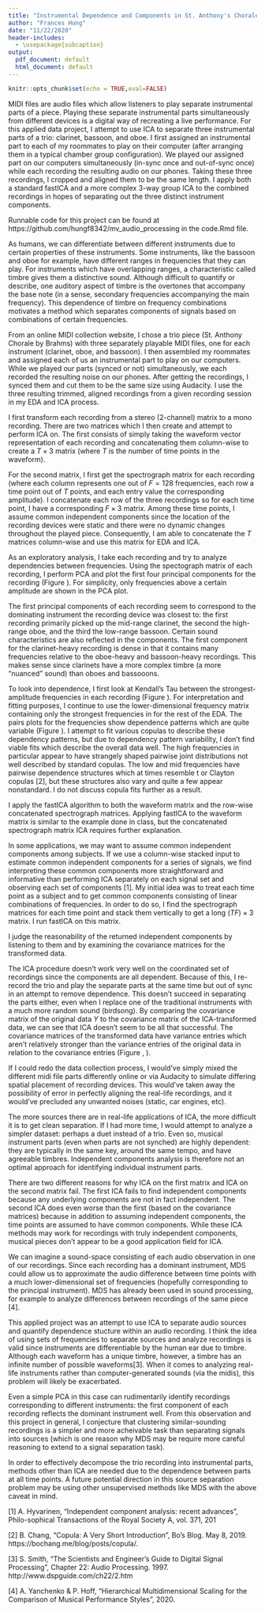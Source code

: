 ```yaml
---
title: "Instrumental Dependence and Components in St. Anthony's Chorale"
author: "Frances Hung"
date: "11/22/2020"
header-includes:
  - \usepackage{subcaption}
output:
  pdf_document: default
  html_document: default
---
```


```r
knitr::opts_chunk$set(echo = TRUE,eval=FALSE)
```

\section{Introduction}

MIDI files are audio files which allow listeners to play separate instrumental parts of a piece. Playing these separate instrumental parts simultaneously from different devices is a digital way of recreating a live performance. For this applied data project, I attempt to use ICA to separate three instrumental parts of a trio: clarinet, bassoon, and oboe. I first assigned an instrumental part to each of my roommates to play on their computer (after arranging them in a typical chamber group configuration). We played our assigned part on our computers simultaneously (in-sync once and out-of-sync once) while each recording the resulting audio on our phones. Taking these three recordings, I cropped and aligned them to be the same length. I apply both a standard fastICA and a more complex 3-way group ICA to the combined recordings in hopes of separating out the three distinct instrument components.

Runnable code for this project can be found at https://github.com/hungf8342/mv_audio_processing in the code.Rmd file.

\subsection{Musical Background}
As humans, we can differentiate between different instruments due to certain properties of these instruments. Some instruments, like the bassoon and oboe for example, have different ranges in frequencies that they can play. For instruments which have overlapping ranges, a characteristic called timbre gives them a distinctive sound. Although difficult to quantify or describe, one auditory aspect of timbre is the overtones that accompany the base note (in a sense, secondary frequencies accompanying the main frequency). This dependence of timbre on frequency combinations motivates a method which separates components of signals based on combinations of certain frequencies. 

\section{Methods}

\subsection{Data Collection}
From an online MIDI collection website, I chose a trio piece (St. Anthony Chorale by Brahms) with three separately playable MIDI files, one for each instrument (clarinet, oboe, and bassoon). I then assembled my roommates and assigned each of us an instrumental part to play on our computers. While we played our parts (synced or not) simultaneously, we each recorded the resulting noise on our phones. After getting the recordings, I synced them and cut them to be the same size using Audacity. I use the three resulting trimmed, aligned recordings from a given recording session in my EDA and ICA process.


\subsection{Pre-Processing}
I first transform each recording from a stereo (2-channel) matrix to a mono recording. There are two matrices which I then create and attempt to perform ICA on. The first consists of simply taking the waveform vector representation of each recording and concatenating them column-wise to create a $T \times 3$ matrix (where $T$ is the number of time points in the waveform). 

For the second matrix, I first get the spectrograph matrix for each recording (where each column represents one out of $F=128$ frequencies, each row a time point out of $T$ points, and each entry value the corresponding amplitude). I concatenate each row of the three recordings so for each time point, I have a corresponding $F \times 3$ matrix. Among these time points, I assume common independent components since the location of the recording devices were static and there were no dynamic changes throughout the played piece. Consequently, I am able to concatenate the $T$ matrices column-wise and use this matrix for EDA and ICA.

\subsection{EDA}
As an exploratory analysis, I take each recording and try to analyze dependencies between frequencies. Using the spectograph matrix of each recording, I perform PCA and plot the first four principal components for the recording (Figure \ref{fig:PCA}). For simplicity, only frequencies above a certain amplitude are shown in the PCA plot. 

\begin{figure}[h!]
  \centering
  \begin{subfigure}[b]{0.49\linewidth}
    \includegraphics[width=\linewidth]{plots/PCA_R1.png}
    \caption{Clarinet-dominant recording PCA.}
  \end{subfigure}
  \begin{subfigure}[b]{0.49\linewidth}
    \includegraphics[width=\linewidth]{plots/PCA_R2.png}
    \caption{Oboe-dominant recording PCA.}
  \end{subfigure}
  \begin{subfigure}[b]{0.5\linewidth}
    \includegraphics[width=\linewidth]{plots/PCA_R3.png}
    \caption{Bassoon-dominant recording PCA.}
  \end{subfigure}
  \caption{The first four PCA components of the three recordings (together, the first four components account for around 90\% of total variation for each recording). Lighter lines indicate frequencies with higher normalized weighting within that component.}
  \label{fig:PCA}
\end{figure}

The first principal components of each recording seem to correspond to the dominating instrument the recording device was closest to: the first recording primarily picked up the mid-range clarinet, the second the high-range oboe, and the third the low-range bassoon. Certain sound characteristics are also reflected in the components. The first component for the clarinet-heavy recording is dense in that it contains many frequencies relative to the oboe-heavy and bassoon-heavy recordings. This makes sense since clarinets have a more complex timbre (a more "nuanced" sound) than oboes and bassooons. 

To look into dependence, I first look at Kendall's Tau between the strongest-amplitude frequencies in each recording (Figure \ref{fig:pairs}). For interpretation and fitting purposes, I continue to use the lower-dimensional frequency matrix containing only the strongest frequencies in for the rest of the EDA. The pairs plots for the frequencies show dependence patterns which are quite variable (Figure \ref{fig:pairs}). I attempt to fit various copulas to describe these dependency patterns, but due to dependency pattern variability, I don't find viable fits which describe the overall data well. The high frequencies in particular appear to have strangely shaped pairwise joint distributions not well described by standard copulas. The low and mid frequencies have pairwise dependence structures which at times resemble t or Clayton copulas [2], but these structures also vary and quite a few appear nonstandard.  I do not discuss copula fits further as a result. 

\begin{figure}[h!]
  \centering
  \begin{subfigure}[b]{0.49\linewidth}
    \includegraphics[width=\linewidth]{plots/pair_low.png}
    \caption{Key low-frequency pair plots.}
  \end{subfigure}
  \begin{subfigure}[b]{0.49\linewidth}
    \includegraphics[width=\linewidth]{plots/pairs_mid.png}
    \caption{Key mid-frequency pair plots.}
  \end{subfigure}
  \begin{subfigure}[b]{0.6\linewidth}
    \includegraphics[width=\linewidth]{plots/pairs_high.png}
    \caption{Key high-frequency pair plots}
  \end{subfigure}
  \begin{subfigure}[b]{0.39\linewidth}
    \includegraphics[width=\linewidth]{plots/kendall.png}
    \caption{Kendall's Tau for key frequencies.}
  \end{subfigure}
  \caption{Pairs plots for normal-transformed frequencies along with kendall's tau.}
  \label{fig:pairs}
\end{figure}


\subsection{ICA}
I apply the fastICA algorithm to both the waveform matrix and the row-wise concatenated spectrograph matrices. Applying fastICA to the waveform matrix is similar to the example done in class, but the concatenated spectrograph matrix ICA requires further explanation. 

In some applications, we may want to assume common independent components among subjects. If we use a column-wise stacked input to estimate common independent components for a series of signals, we find interpreting these common components more straightforward and informative than performing ICA separately on each signal set and observing each set of components [1]. My initial idea was to treat each time point as a subject and to get common components consisting of linear combinations of frequencies. In order to do so, I find the spectrograph matrices for each time point and stack them vertically to get a long $(TF) \times 3$ matrix. I run fastICA on this matrix.

I judge the reasonability of the returned independent components by listening to them and by examining the covariance matrices for the transformed data. 

\section{Results}

The ICA procedure doesn't work very well on the coordinated set of recordings since the components are all dependent. Because of this, I re-record the trio and play the separate parts at the same time but out of sync in an attempt to remove dependence. This doesn't succeed in separating the parts either, even when I replace one of the traditional instruments with a much more random sound (birdsong). By comparing the covariance matrix of the original data $Y$ to the covariance matrix of the ICA-transformed data, we can see that ICA doesn't seem to be all that successful. The covariance matrices of the transformed data have variance entries which aren't relatively stronger than the variance entries of the original data in relation to the covariance entries (Figure \ref{fig:covICA}, \ref{fig:covICA_ns}).

\begin{figure}[h!]
  \centering
  \begin{subfigure}[b]{0.32\linewidth}
    \includegraphics[width=\linewidth]{plots/covY.png}
  \end{subfigure}
  \begin{subfigure}[b]{0.32\linewidth}
    \includegraphics[width=\linewidth]{plots/covZica.png}
  \end{subfigure}
  \begin{subfigure}[b]{0.32\linewidth}
    \includegraphics[width=\linewidth]{plots/cov_Zica_long.png}
  \end{subfigure}
  \caption{Synced: the covariance matrices of the three original recordings, the transformed data based on waveform matrix ICA, and the transformed data based on spectrograph matrix ICA.}
  \label{fig:covICA}
\end{figure}

\begin{figure}[h!]
  \centering
  \begin{subfigure}[b]{0.32\linewidth}
    \includegraphics[width=\linewidth]{plots/Y_ns.png}
  \end{subfigure}
  \begin{subfigure}[b]{0.32\linewidth}
    \includegraphics[width=\linewidth]{plots/zica_ns.png}
  \end{subfigure}
  \begin{subfigure}[b]{0.32\linewidth}
    \includegraphics[width=\linewidth]{plots/zica_long_ns.png}
  \end{subfigure}
  \caption{Unsynced: the covariance matrices of the three original recordings, the transformed data based on waveform matrix ICA, and the transformed data based on spectrograph matrix ICA.}
  \label{fig:covICA_ns}
\end{figure}

\section{Discussion}

If I could redo the data collection process, I would've simply mixed the different midi file parts differently online or via Audacity to simulate differing spatial placement of recording devices. This would've taken away the possibility of error in perfectly aligning the real-life recordings, and it would've precluded any unwanted noises (static, car engines, etc). 

The more sources there are in real-life applications of ICA, the more difficult it is to get clean separation. If I had more time, I would attempt to analyze a simpler dataset: perhaps a duet instead of a trio. Even so, musical instrument parts (even when parts are not synched) are highly dependent: they are typically in the same key, around the same tempo, and have agreeable timbres. Independent components analysis is therefore not an optimal approach for identifying individual instrument parts.

There are two different reasons for why ICA on the first matrix and ICA on the second matrix fail. The first ICA fails to find independent components because any underlying components are not in fact independent. The second ICA does even worse than the first (based on the covariance matrices) because in addition to assuming independent components, the time points are assumed to have common components. While these ICA methods may work for recordings with truly independent components, musical pieces don't appear to be a good application field for ICA.

We can imagine a sound-space consisting of each audio observation in one of our recordings. Since each recording has a dominant instrument, MDS could allow us to approximate the audio difference between time points with a much lower-dimensional set of frequencies (hopefully corresponding to the principal instrument). MDS has already been used in sound processing, for example to analyze differences between recordings of the same piece [4].

\section{Conclusion}

This applied project was an attempt to use ICA to separate audio sources and quantify dependence stucture within an audio recording. I think the idea of using sets of frequencies to separate sources and analyze recordings is valid since instruments are differentiable by the human ear due to timbre. Although each waveform has a unique timbre, however, a timbre has an infinite number of possible waveforms[3]. When it comes to analyzing real-life instruments rather than computer-generated sounds (via the midis), this problem will likely be exacerbated.

Even a simple PCA in this case can rudimentarily identify recordings corresponding to different instruments: the first component of each recording reflects the dominant instrument well. From this observation and this project in general, I conjecture that clustering similar-sounding recordings is a simpler and more acheivable task than separating signals into sources (which is one reason why MDS may be require more careful reasoning to extend to a signal separation task).

In order to effectively decompose the trio recording into instrumental parts, methods other than ICA are needed due to the dependence between parts at all time points. A future potential direction in this source separation problem may be using other unsupervised methods like MDS with the above caveat in mind.

\newpage

\section{References}

[1] A. Hyvarinen, “Independent component analysis: recent advances”, Philo-sophical Transactions of the Royal Society A, vol. 371, 201

[2] B. Chang, "Copula: A Very Short Introduction", Bo's Blog. May 8, 2019. https://bochang.me/blog/posts/copula/.

[3] S. Smith, "The Scientists and Engineer's Guide to Digital Signal Processing", Chapter 22: Audio Processing. 1997.
http://www.dspguide.com/ch22/2.htm

[4] A. Yanchenko & P. Hoff, "Hierarchical Multidimensional Scaling for the Comparison of Musical Performance Styles", 2020.


